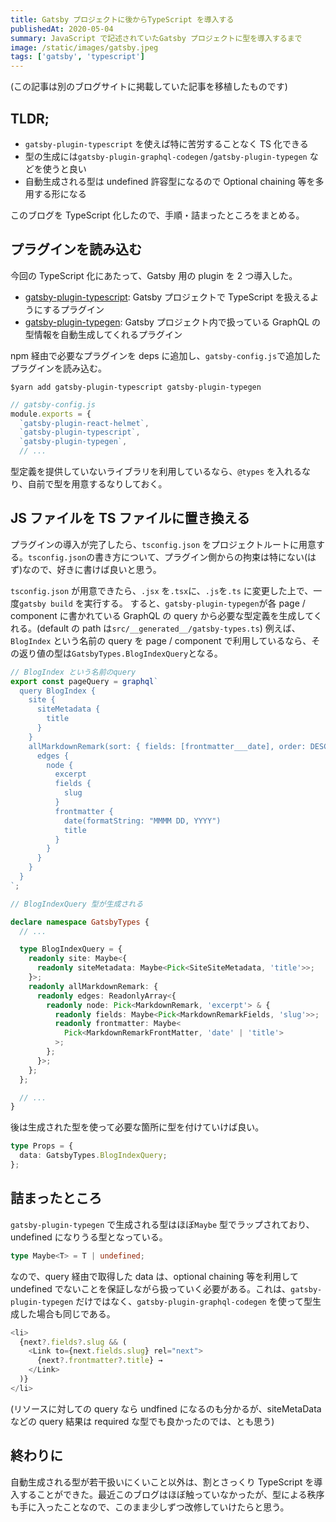 ```yaml
---
title: Gatsby プロジェクトに後からTypeScript を導入する
publishedAt: 2020-05-04
summary: JavaScript で記述されていたGatsby プロジェクトに型を導入するまで
image: /static/images/gatsby.jpeg
tags: ['gatsby', 'typescript']
---
```


(この記事は別のブログサイトに掲載していた記事を移植したものです)

## TLDR;

- `gatsby-plugin-typescript` を使えば特に苦労することなく TS 化できる
- 型の生成には`gatsby-plugin-graphql-codegen` /`gatsby-plugin-typegen` などを使うと良い
- 自動生成される型は undefined 許容型になるので Optional chaining 等を多用する形になる

このブログを TypeScript 化したので、手順・詰まったところをまとめる。

## プラグインを読み込む

今回の TypeScript 化にあたって、Gatsby 用の plugin を 2 つ導入した。

- [gatsby-plugin-typescript](https://www.gatsbyjs.org/packages/gatsby-plugin-typescript/): Gatsby プロジェクトで TypeScript を扱えるようにするプラグイン
- [gatsby-plugin-typegen](https://www.gatsbyjs.org/packages/gatsby-plugin-typegen/): Gatsby プロジェクト内で扱っている GraphQL の型情報を自動生成してくれるプラグイン

npm 経由で必要なプラグインを deps に追加し、`gatsby-config.js`で追加したプラグインを読み込む。

`$yarn add gatsby-plugin-typescript gatsby-plugin-typegen`

```javascript
// gatsby-config.js
module.exports = {
  `gatsby-plugin-react-helmet`,
  `gatsby-plugin-typescript`,
  `gatsby-plugin-typegen`,
  // ...
```

型定義を提供していないライブラリを利用しているなら、`@types` を入れるなり、自前で型を用意するなりしておく。

## JS ファイルを TS ファイルに置き換える

プラグインの導入が完了したら、`tsconfig.json` をプロジェクトルートに用意する。`tsconfig.json`の書き方について、プラグイン側からの拘束は特にない(はず)なので、好きに書けば良いと思う。

`tsconfig.json` が用意できたら、`.jsx` を`.tsx`に、`.js`を`.ts` に変更した上で、一度`gatsby build` を実行する。 すると、`gatsby-plugin-typegen`が各 page / component に書かれている GraphQL の query から必要な型定義を生成してくれる。(default の path は`src/__generated__/gatsby-types.ts`)
例えば、`BlogIndex` という名前の query を page / component で利用しているなら、その返り値の型は`GatsbyTypes.BlogIndexQuery`となる。

```typescript
// BlogIndex という名前のquery
export const pageQuery = graphql`
  query BlogIndex {
    site {
      siteMetadata {
        title
      }
    }
    allMarkdownRemark(sort: { fields: [frontmatter___date], order: DESC }) {
      edges {
        node {
          excerpt
          fields {
            slug
          }
          frontmatter {
            date(formatString: "MMMM DD, YYYY")
            title
          }
        }
      }
    }
  }
`;
```

```typescript
// BlogIndexQuery 型が生成される

declare namespace GatsbyTypes {
  // ...

  type BlogIndexQuery = {
    readonly site: Maybe<{
      readonly siteMetadata: Maybe<Pick<SiteSiteMetadata, 'title'>>;
    }>;
    readonly allMarkdownRemark: {
      readonly edges: ReadonlyArray<{
        readonly node: Pick<MarkdownRemark, 'excerpt'> & {
          readonly fields: Maybe<Pick<MarkdownRemarkFields, 'slug'>>;
          readonly frontmatter: Maybe<
            Pick<MarkdownRemarkFrontMatter, 'date' | 'title'>
          >;
        };
      }>;
    };
  };

  // ...
}
```

後は生成された型を使って必要な箇所に型を付けていけば良い。

```typescript
type Props = {
  data: GatsbyTypes.BlogIndexQuery;
};
```

## 詰まったところ

`gatsby-plugin-typegen` で生成される型はほぼ`Maybe` 型でラップされており、undefined になりうる型となっている。

```typescript
type Maybe<T> = T | undefined;
```

なので、query 経由で取得した data は、optional chaining 等を利用して undefined でないことを保証しながら扱っていく必要がある。これは、`gatsby-plugin-typegen` だけではなく、`gatsby-plugin-graphql-codegen` を使って型生成した場合も同じである。

```typescript
<li>
  {next?.fields?.slug && (
    <Link to={next.fields.slug} rel="next">
      {next?.frontmatter?.title} →
    </Link>
  )}
</li>
```

(リソースに対しての query なら undfined になるのも分かるが、siteMetaData などの query 結果は required な型でも良かったのでは、とも思う)

## 終わりに

自動生成される型が若干扱いにくいこと以外は、割とさっくり TypeScript を導入することができた。最近このブログはほぼ触っていなかったが、型による秩序も手に入ったことなので、このまま少しずつ改修していけたらと思う。
